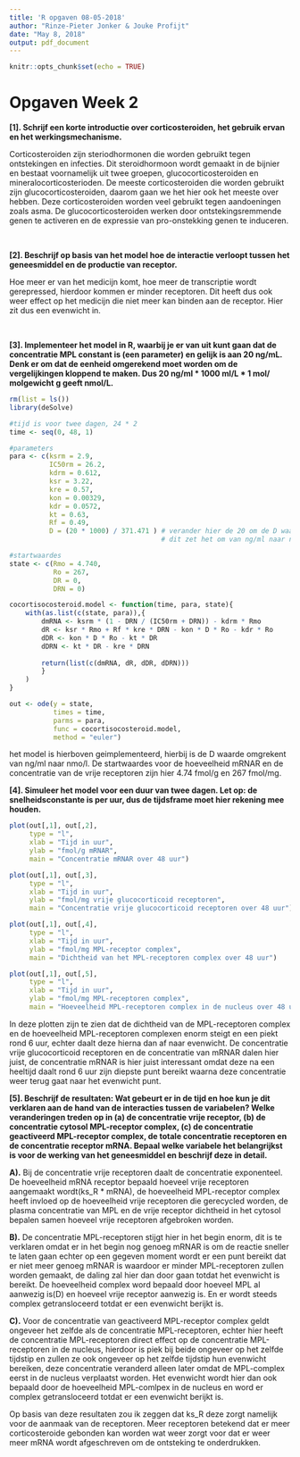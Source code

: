 ```yaml
---
title: 'R opgaven 08-05-2018'
author: "Rinze-Pieter Jonker & Jouke Profijt"
date: "May 8, 2018"
output: pdf_document
---
```


```r
knitr::opts_chunk$set(echo = TRUE)
```
# Opgaven Week 2

__[1]. Schrijf een korte introductie over corticosteroiden, het gebruik ervan en het werkingsmechanisme.__

Corticosteroiden zijn steriodhormonen die worden gebruikt tegen ontstekingen en infecties. Dit steroidhormoon wordt  gemaakt in de bijnier en bestaat voornamelijk uit twee groepen, glucocorticosteroiden en mineralocorticosterioden. De meeste corticosteroiden die worden gebruikt zijn glucocorticosteroiden, daarom gaan we het hier ook het meeste over hebben. Deze corticosteroiden worden veel gebruikt tegen aandoeningen zoals asma. De glucocorticosteroiden werken door ontstekingsremmende genen te activeren en de expressie van pro-onstekking genen te induceren.

&nbsp;

__[2]. Beschrijf op basis van het model hoe de interactie verloopt tussen het geneesmiddel en de productie van receptor.__

Hoe meer er van het medicijn komt, hoe meer de transcriptie wordt gerepressed, hierdoor kommen er minder receptoren. Dit heeft dus ook weer effect op het medicijn die niet meer kan binden aan de receptor. Hier zit dus een evenwicht in.


&nbsp;

__[3]. Implementeer het model in R, waarbij je er van uit kunt gaan dat de concentratie MPL constant is (een parameter) en gelijk is aan 20 ng/mL. Denk er om dat de eenheid omgerekend moet worden om de vergelijkingen kloppend te maken. Dus 20 ng/ml * 1000 ml/L * 1 mol/ molgewicht g geeft nmol/L. __

```r
rm(list = ls())
library(deSolve)
```

```r
#tijd is voor twee dagen, 24 * 2
time <- seq(0, 48, 1)

#parameters
para <- c(ksrm = 2.9,
          IC50rm = 26.2,
          kdrm = 0.612,
          ksr = 3.22,
          kre = 0.57,
          kon = 0.00329,
          kdr = 0.0572,
          kt = 0.63,
          Rf = 0.49,
          D = (20 * 1000) / 371.471 ) # verander hier de 20 om de D waarde aan te passen
                                      # dit zet het om van ng/ml naar nmol/l

#startwaardes
state <- c(Rmo = 4.740, 
           Ro = 267,
           DR = 0,
           DRN = 0)

cocortisocosteroid.model <- function(time, para, state){
    with(as.list(c(state, para)),{
        dmRNA <- ksrm * (1 - DRN / (IC50rm + DRN)) - kdrm * Rmo
        dR <- ksr * Rmo + Rf * kre * DRN - kon * D * Ro - kdr * Ro
        dDR <- kon * D * Ro - kt * DR
        dDRN <- kt * DR - kre * DRN
        
        return(list(c(dmRNA, dR, dDR, dDRN)))
        }
    )
}

out <- ode(y = state,
           times = time,
           parms = para,
           func = cocortisocosteroid.model,
           method = "euler")
```

het model is hierboven geimplementeerd, hierbij is de D waarde omgrekent van ng/ml naar nmo/l. De startwaardes voor de hoeveelheid mRNAR en de concentratie van de vrije receptoren zijn hier 4.74 fmol/g en 267 fmol/mg.

\pagebreak

__[4]. Simuleer het model voor een duur van twee dagen. Let op: de snelheidsconstante is per uur, dus de tijdsframe moet hier rekening mee houden.__
```r
plot(out[,1], out[,2],
     type = "l", 
     xlab = "Tijd in uur",
     ylab = "fmol/g mRNAR",
     main = "Concentratie mRNAR over 48 uur")

plot(out[,1], out[,3], 
     type = "l",
     xlab = "Tijd in uur",
     ylab = "fmol/mg vrije glucocorticoid receptoren",
     main = "Concentratie vrije glucocorticoid receptoren over 48 uur")

plot(out[,1], out[,4], 
     type = "l",
     xlab = "Tijd in uur",
     ylab = "fmol/mg MPL-receptor complex",
     main = "Dichtheid van het MPL-receptoren complex over 48 uur")

plot(out[,1], out[,5], 
     type = "l",
     xlab = "Tijd in uur", 
     ylab = "fmol/mg MPL-receptoren complex",
     main = "Hoeveelheid MPL-receptoren complex in de nucleus over 48 uur")

```
In deze plotten zijn te zien dat de dichtheid van de MPL-receptoren complex en de hoeveelheid MPL-receptoren complexen enorm steigt en een piekt rond 6 uur, echter daalt deze hierna dan af naar evenwicht. De concentratie vrije glucocorticoid receptoren en de concentratie van mRNAR dalen hier juist, de concentratie mRNAR is hier juist interessant omdat deze na een heeltijd daalt rond 6 uur zijn diepste punt bereikt waarna deze concentratie weer terug gaat naar het evenwicht punt.

\pagebreak

__[5]. Beschrijf de resultaten: Wat gebeurt er in de tijd en hoe kun je dit verklaren aan de hand van de interacties tussen de variabelen? Welke veranderingen treden op in (a) de concentratie vrije receptor, (b) de concentratie cytosol MPL-receptor complex, (c) de concentratie geactiveerd MPL-receptor complex, de totale concentratie receptoren en de concentratie receptor mRNA. Bepaal welke variabele het belangrijkst is voor de werking van het geneesmiddel en beschrijf deze in detail.__

__A).__ Bij de concentratie vrije receptoren daalt de concentratie exponenteel. De hoeveelheid mRNA receptor bepaald hoeveel vrije receptoren aangemaakt wordt(ks_R * mRNA), de hoeveelheid MPL-receptor complex heeft invloed op de hoeveelheid vrije receptoren die gerecycled worden, de plasma concentratie van MPL en de vrije receptor dichtheid in het cytosol bepalen samen hoeveel vrije receptoren afgebroken worden.


__B).__ De concentratie MPL-receptoren stijgt hier in het begin enorm, dit is te verklaren omdat er in het begin nog genoeg mRNAR is om de reactie sneller te laten gaan echter op een gegeven moment wordt er een punt bereikt dat er niet meer genoeg mRNAR is waardoor er minder MPL-receptoren zullen worden gemaakt, de daling zal hier dan door gaan totdat het evenwicht is bereikt. De hoeveelheid complex word bepaald door hoeveel MPL al aanwezig is(D) en hoeveel vrije receptor aanwezig is. En er wordt steeds complex getransloceerd totdat er een evenwicht berijkt is. 

__C).__ Voor de concentratie van geactiveerd MPL-receptor complex geldt ongeveer het zelfde als de concentratie MPL-receptoren, echter hier heeft de concentratie MPL-receptoren direct effect op de concentratie MPL-receptoren in de nucleus, hierdoor is piek bij beide ongeveer op het zelfde tijdstip en zullen ze ook ongeveer op het zelfde tijdstip hun evenwicht bereiken, deze concentratie veranderd alleen later omdat de MPL-complex eerst in de nucleus verplaatst worden. Het evenwicht wordt hier dan ook bepaald door de hoeveelheid MPL-comlpex in de nucleus en word er complex getransloceerd totdat er een evenwicht berijkt is.


Op basis van deze resultaten zou ik zeggen dat ks_R deze zorgt namelijk voor de aanmaak van de receptoren. Meer receptoren betekend dat er meer corticosteroide gebonden kan worden wat weer zorgt voor dat er weer meer mRNA wordt afgeschreven om de ontsteking te onderdrukken.


